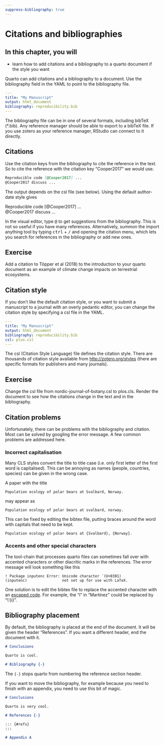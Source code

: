 ```yaml
---
suppress-bibliography: true
---
```



# Citations and bibliographies

::: callout-note
## In this chapter, you will

- learn how to add citations and a bibliography to a quarto document if the style you want
:::

Quarto can add citations and a bibliography to a document. Use the bibliography field in the YAML to point to the bibliography file.

``` yaml
---
title: "My Manuscript"
output: html_document
bibliography: reproducibility.bib
---
```

The bibliography file can be in one of several formats, including bibTeX (\*.bib). 
Any reference manager should be able to export to a bibTeX file. 
If you use zotero as your reference manager, RStudio can connect to it directly.

## Citations

Use the citation keys from the bibliography to cite the reference in the text. So to cite the reference with the citation key "Cooper2017" we would use.

``` markdown
Reproducible code [@Cooper2017] ...
@Cooper2017 discuss ...
```
The output depends on the csl file (see below).
Using the default author-date style gives


<div class="bg-success">
Reproducible code [@Cooper2017] ...\
@Cooper2017 discuss ...\
</div>

In the visual editor, type <kbd>\@</kbd> to get suggestions from the bibliography. 
This is not so useful if you have many references. Alternatively, summon the import anything tool by typing <kbd>ctrl</kbd> + <kbd>/</kbd> and opening the citation menu, which lets you search for references in the bibliography or add new ones.

::: callout-note
## Exercise 

Add a citation to Töpper et al (2018) to the introduction to your quarto document as an example of climate change impacts on terrestrial ecosystems.
:::

## Citation style

If you don't like the default citation style, or you want to submit a manuscript to a journal with an overly pedantic editor, you can change the citation style by specifying a csl file in the YAML.

``` yaml
---
title: "My Manuscript"
output: html_document
bibliography: reproducibility.bib
csl: plos.csl
---
```

The csl (Citation Style Language) file defines the citation style. There are thousands of citation style available from <http://zotero.org/styles> (there are specific formats for publishers and many journals).

::: callout-note
## Exercise

Change the csl file from nordic-journal-of-botany.csl to plos.cls.
Render the document to see how the citations change in the text and in the bibliography.
:::

## Citation problems

Unfortunately, there can be problems with the bibliography and citation. Most can be solved by googling the error message. A few common problems are addressed here.

### Incorrect capitalisation

Many CLS styles convert the title to title case (i.e. only first letter of the first word is capitalised). This can be annoying as names (people, countries, species) can be given in the wrong case.

A paper with the title

    Population ecology of polar bears at Svalbard, Norway.

may appear as

    Population ecology of polar bears at svalbard, norway.

This can be fixed by editing the bibtex file, putting braces around the word with capitals that need to be kept.

    Population ecology of polar bears at {Svalbard}, {Norway}.

### Accents and other special characters

The tool-chain that processes quarto files can sometimes fall over with accented characters or other diacritic marks in the references. The error message will look something like this

    ! Package inputenc Error: Unicode character ́ (U+0301)
    (inputenc)                not set up for use with LaTeX.

One solution is to edit the bibtex file to replace the accented character with an [escaped code](https://en.wikibooks.org/wiki/LaTeX/Special_Characters#Escaped_codes). For example, the "í" in "Martínez" could be replaced by "\\'{i}".

## Bibliography placement

By default, the bibliography is placed at the end of the document. It will be given the header "References". If you want a different header, end the document with it.

``` markdown
# Conclusions

Quarto is cool.

# Bibliography {-}
```

The `{-}` stops quarto from numbering the reference section header.

If you want to move the bibliography, for example because you need to finish with an appendix, you need to use this bit of magic.

``` markdown
# Conclusions

Quarto is very cool.

# References {-}

::: {#refs}
:::

# Appendix A
```
